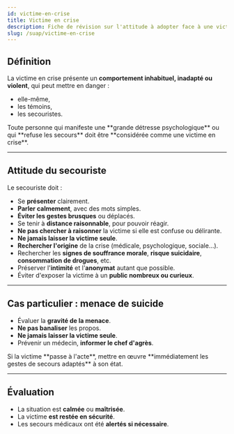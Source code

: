 ---
id: victime-en-crise
title: Victime en crise
description: Fiche de révision sur l'attitude à adopter face à une victime en crise
slug: /suap/victime-en-crise
---


## Définition

La victime en crise présente un **comportement inhabituel, inadapté ou violent**, qui peut mettre en danger :

- elle-même,
- les témoins,
- les secouristes.

<Admonition type="warning">
Toute personne qui manifeste une **grande détresse psychologique** ou qui **refuse les secours** doit être **considérée comme une victime en crise**.
</Admonition>

---

## Attitude du secouriste

Le secouriste doit :

- Se **présenter** clairement.
- **Parler calmement**, avec des mots simples.
- **Éviter les gestes brusques** ou déplacés.
- Se tenir à **distance raisonnable**, pour pouvoir réagir.
- **Ne pas chercher à raisonner** la victime si elle est confuse ou délirante.
- **Ne jamais laisser la victime seule**.
- **Rechercher l'origine** de la crise (médicale, psychologique, sociale…).
- Rechercher les **signes de souffrance morale**, **risque suicidaire**, **consommation de drogues**, etc.
- Préserver l'**intimité** et l'**anonymat** autant que possible.
- Éviter d'exposer la victime à un **public nombreux ou curieux**.

---

## Cas particulier : menace de suicide

- Évaluer la **gravité de la menace**.
- **Ne pas banaliser** les propos.
- **Ne jamais laisser la victime seule**.
- Prévenir un médecin, **informer le chef d'agrès**.

<Admonition type="danger">
Si la victime **passe à l'acte**, mettre en œuvre **immédiatement les gestes de secours adaptés** à son état.
</Admonition>

---

## Évaluation

- La situation est **calmée** ou **maîtrisée**.
- La victime **est restée en sécurité**.
- Les secours médicaux ont été **alertés si nécessaire**.

